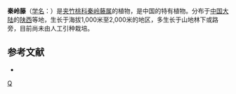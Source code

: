 {{Speciesbox
| taxon = Biondia chinensis
| status = VU
| status_system=iucn3.1
| status_ref = <ref name=IUCN>{{IUCN|version=2004|assessors=China Plant Specialist Group|year=2004|title=Biondia chinensis|id=46537|downloaded=2018-08-21}}</ref>
| binomial_authority = Schltr.
}}

'''秦岭藤'''（[[学名|学名]]：{{lang|la|''Biondia chinensis''}}）是[[夹竹桃科|夹竹桃科]][[秦岭藤属|秦岭藤属]]的植物，是中国的特有植物。分布于[[中国大陆|中国大陆]]的[[陕西|陕西]]等地，生长于海拔1,000米至2,000米的地区，多生长于山地林下或路旁，目前尚未由人工引种栽培。

== 参考文献 ==
<div class="references-small">
* {{cite web| url =http://www.bioinfo.cn/db05/KmzwSpecies.php?action=view&id=1458| title =秦岭藤| work =《中国高等植物数据库全库》| publisher =中国科学院微生物研究所| author =昆明植物研究所| accessdate =2009-02-22| deadurl =yes| archiveurl =https://web.archive.org/web/20160305040548/http://www.bioinfo.cn/db05/KmzwSpecies.php?action=view&id=1458| archivedate =2016-03-05}}
</div>
{{reflist}}

{{植物小作品}}
{{taxonbar}}
[[Category:秦岭藤属|Q]]